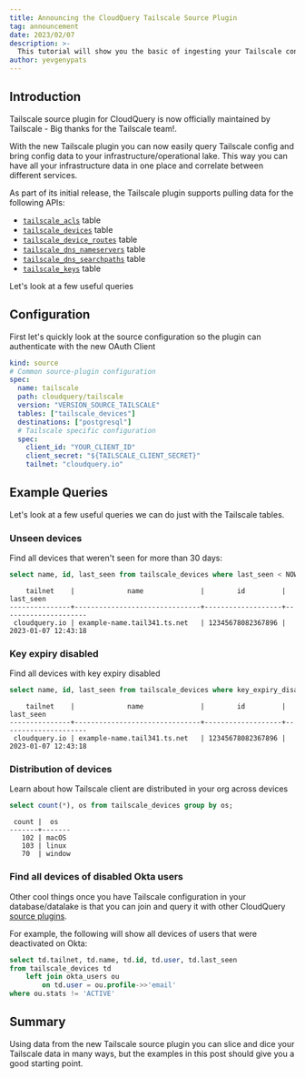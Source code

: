 ```yaml
---
title: Announcing the CloudQuery Tailscale Source Plugin
tag: announcement
date: 2023/02/07
description: >-
  This tutorial will show you the basic of ingesting your Tailscale configuration to any database/datalake with CloudQuery
author: yevgenypats
---
```



<BlogHeader/>

## Introduction

Tailscale source plugin for CloudQuery is now officially maintained by Tailscale - Big thanks for the Tailscale team!.

With the new Tailscale plugin you can now easily query Tailscale config and bring config data to your infrastructure/operational lake. 
This way you can have all your infrastructure data in one place and correlate between different services.


As part of its initial release, the Tailscale plugin supports pulling data for the following APIs:
 - [`tailscale_acls`](https://github.com/cloudquery/cloudquery/blob/main/plugins/source/tailscale/docs/tables/tailscale_acls.md) table
 - [`tailscale_devices`](https://github.com/cloudquery/cloudquery/blob/main/plugins/source/tailscale/docs/tables/tailscale_devices.md) table
 - [`tailscale_device_routes`](https://github.com/cloudquery/cloudquery/blob/main/plugins/source/tailscale/docs/tables/tailscale_device_routes.md) table
 - [`tailscale_dns_nameservers`](https://github.com/cloudquery/cloudquery/blob/main/plugins/source/tailscale/docs/tables/tailscale_dns_nameservers.md) table
 - [`tailscale_dns_searchpaths`](https://github.com/cloudquery/cloudquery/blob/main/plugins/source/tailscale/docs/tables/tailscale_dns_searchpaths.md) table
 - [`tailscale_keys`](https://github.com/cloudquery/cloudquery/blob/main/plugins/source/tailscale/docs/tables/tailscale_keys.md) table

Let's look at a few useful queries

## Configuration

First let's quickly look at the source configuration so the plugin can authenticate with the new OAuth Client

```yaml copy
kind: source
# Common source-plugin configuration
spec:
  name: tailscale
  path: cloudquery/tailscale
  version: "VERSION_SOURCE_TAILSCALE"
  tables: ["tailscale_devices"]
  destinations: ["postgresql"]
  # Tailscale specific configuration
  spec:
    client_id: "YOUR_CLIENT_ID"
    client_secret: "${TAILSCALE_CLIENT_SECRET}"
    tailnet: "cloudquery.io"
```

## Example Queries

Let's look at a few useful queries we can do just with the Tailscale tables.

### Unseen devices

Find all devices that weren't seen for more than 30 days:

```sql
select name, id, last_seen from tailscale_devices where last_seen < NOW() - INTERVAL '30 DAY';
```

```text
    tailnet    |             name              |        id         |      last_seen      
---------------+-------------------------------+-------------------+---------------------
 cloudquery.io | example-name.tail341.ts.net   | 12345678082367896 | 2023-01-07 12:43:18
```

### Key expiry disabled

Find all devices with key expiry disabled

```sql
select name, id, last_seen from tailscale_devices where key_expiry_disabled;
```

```
    tailnet    |             name              |        id         |      last_seen      
---------------+-------------------------------+-------------------+---------------------
 cloudquery.io | example-name.tail341.ts.net   | 12345678082367896 | 2023-01-07 12:43:18
```

### Distribution of devices

Learn about how Tailscale client are distributed in your org across devices

```sql
select count(*), os from tailscale_devices group by os;
```

```text
 count |  os   
-------+-------
   102 | macOS
   103 | linux
   70  | window
```

### Find all devices of disabled Okta users

Other cool things once you have Tailscale configuration in your database/datalake is that you can join and query it with other CloudQuery [source plugins](https://www.cloudquery.io/docs/plugins/sources/overview).

For example, the following will show all devices of users that were deactivated on Okta:

```sql copy
select td.tailnet, td.name, td.id, td.user, td.last_seen
from tailscale_devices td
    left join okta_users ou 
        on td.user = ou.profile->>'email'
where ou.stats != 'ACTIVE'
```

## Summary

Using data from the new Tailscale source plugin you can slice and dice your Tailscale data in many ways, but the examples in this post should give you a good starting point.